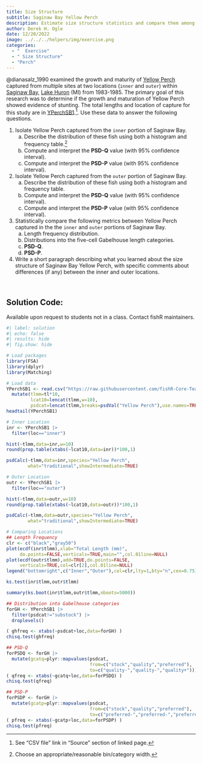 ```yaml
---
title: Size Structure
subtitle: Saginaw Bay Yellow Perch
description: Estimate size structure statistics and compare them among groups of Yellow Perch from Saginaw Bay, Lake Huron (MI).
author: Derek H. Ogle
date: 12/20/2022
image: ../../../helpers/img/exercise.png
categories:
  - "  Exercise"
  - " Size Structure"
  - "Perch"
---
```


@dianasalz_1990 examined the growth and maturity of [Yellow Perch](https://en.wikipedia.org/wiki/Yellow_perch) captured from  multiple sites at two locations (`inner` and `outer`) within [Saginaw Bay](https://en.wikipedia.org/wiki/Saginaw_Bay), [Lake Huron](https://en.wikipedia.org/wiki/Lake_Huron) (MI) from 1983-1985. The primary goal of this research was to determine if the growth and maturation of Yellow Perch showed evidence of stunting. The total lengths and location of capture for this study are in [YPerchSB1](https://fishr-core-team.github.io/FSAdata/reference/YPerchSB1.html).^[See "CSV file" link in "Source" section of linked page.]. Use these data to answer the following questions.

1. Isolate Yellow Perch captured from the `inner` portion of Saginaw Bay.
    a. Describe the distribution of these fish using both a histogram and frequency table.^[Choose an appropriate/reasonable bin/category width.]
    a. Compute and interpret the **PSD-Q** value (with 95% confidence interval).
    a. Compute and interpret the **PSD-P** value (with 95% confidence interval).
1. Isolate Yellow Perch captured from the `outer` portion of Saginaw Bay.
    a. Describe the distribution of these fish using both a histogram and frequency table.
    a. Compute and interpret the **PSD-Q** value (with 95% confidence interval).
    a. Compute and interpret the **PSD-P** value (with 95% confidence interval).
1. Statistically compare the following metrics between Yellow Perch captured in the the `inner` and `outer` portions of Saginaw Bay.
    a. Length frequency distribution.
    a. Distributions into the five-cell Gabelhouse length categories.
    a. **PSD-Q**.
    a. **PSD-P**.
1. Write a short paragraph describing what you learned about the size structure of Saginaw Bay Yellow Perch, with specific comments about differences (if any) between the inner and outer locations.

&nbsp;

:::{.callout-important appearance="simple"}
## Solution Code:
Available upon request to students not in a class. Contact fishR maintainers.
:::

```r
#| label: solution 
#| echo: false
#| results: hide
#| fig.show: hide

# Load packages
library(FSA)
library(dplyr)
library(Matching)

# Load data
YPerchSB1 <- read.csv("https://raw.githubusercontent.com/fishR-Core-Team/FSAdata/main/data-raw/YPerchSB1.csv") |>
  mutate(tlmm=tl*10,
         lcat10=lencat(tlmm,w=10),
         psdcat=lencat(tlmm,breaks=psdVal("Yellow Perch"),use.names=TRUE))
headtail(YPerchSB1)

# Inner Location
inr <- YPerchSB1 |>
  filter(loc=="inner")

hist(~tlmm,data=inr,w=10)
round(prop.table(xtabs(~lcat10,data=inr))*100,1)

psdCalc(~tlmm,data=inr,species="Yellow Perch",
        what="traditional",showIntermediate=TRUE)

# Outer Location
outr <- YPerchSB1 |>
  filter(loc=="outer")

hist(~tlmm,data=outr,w=10)
round(prop.table(xtabs(~lcat10,data=outr))*100,1)

psdCalc(~tlmm,data=outr,species="Yellow Perch",
        what="traditional",showIntermediate=TRUE)

# Comparing Locations
## Length Frequency
clr <- c("black","gray50")
plot(ecdf(inr$tlmm),xlab="Total Length (mm)",
     do.points=FALSE,verticals=TRUE,main="",col.01line=NULL)
plot(ecdf(outr$tlmm),add=TRUE,do.points=FALSE,
     verticals=TRUE,col=clr[2],col.01line=NULL)
legend("bottomright",c("Inner","Outer"),col=clr,lty=1,bty="n",cex=0.75)

ks.test(inr$tlmm,outr$tlmm)

summary(ks.boot(inr$tlmm,outr$tlmm,nboots=5000))

## Distribution into Gabelhouse categories
forGH <- YPerchSB1 |>
  filter(psdcat!="substock") |>
  droplevels()

( ghfreq <- xtabs(~psdcat+loc,data=forGH) )
chisq.test(ghfreq)

## PSD-Q
forPSDQ <- forGH |>
  mutate(gcatq=plyr::mapvalues(psdcat,
                               from=c("stock","quality","preferred"),
                               to=c("quality-","quality-","quality+")))
( qfreq <- xtabs(~gcatq+loc,data=forPSDQ) )
chisq.test(qfreq)

## PSD-P
forPSDP <- forGH |>
  mutate(gcatp=plyr::mapvalues(psdcat,
                               from=c("stock","quality","preferred"),
                               to=c("preferred-","preferred-","preferred+")))
( pfreq <- xtabs(~gcatp+loc,data=forPSDP) )
chisq.test(pfreq)
```
